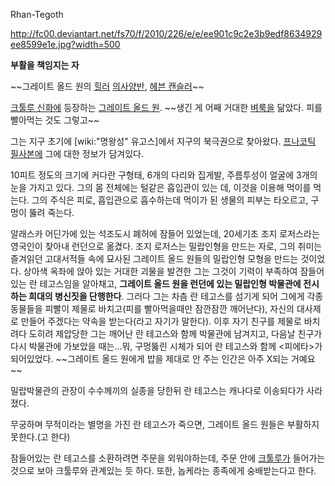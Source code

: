 Rhan-Tegoth

http://fc00.deviantart.net/fs70/f/2010/226/e/e/ee901c9c2e3b9edf8634929ee8599e1e.jpg?width=500

'''부활을 책임지는 자'''

~~그레이트 올드 원의 [[힐러]] [[의사양반]], [[헤븐 캔슬러]]~~

[[크툴루 신화]]에 등장하는 [[그레이트 올드 원]]. ~~생긴 게 어째 거대한 [[벼룩]]을 닮았다. 피를 빨아먹는 것도 그렇고~~

그는 지구 초기에 [wiki:"명왕성" 유고스]에서 지구의 북극권으로 찾아왔다. [[프나코틱 필사본]]에 그에 대한 정보가 담겨있다.

10피트 정도의 크기에 커다란 구형태, 6개의 다리와 집게발, 주름투성이 얼굴에 3개의 눈을 가지고 있다. 그의 몸 전체에는 털같은 흡입관이 있는 데, 이것을 이용해 먹이를 먹는다. 그의 주식은 피로, 흡입관으로 흡수하는데 먹이가 된 생물의 피부는 타오르고, 구멍이 뚫려 죽는다.

알래스카 어딘가에 있는 석조도시 폐허에 잠들어 있었는데, 20세기초 조지 로저스라는 영국인이 찾아내 런던으로 옮겼다. 조지 로저스는 밀랍인형을 만드는 자로, 그의 취미는 즐겨읽던 고대서적들 속에 묘사된 그레이트 올드 원들의 밀랍인형 모형을 만드는 것이었다. 상아색 옥좌에 앉아 있는 거대한 괴물을 발견한 그는 그것이 기력이 부족하여 잠들어 있는 란 테고스임을 알아채고, '''그레이트 올드 원을 런던에 있는 밀랍인형 박물관에 전시하는 희대의 병신짓을 단행한다'''. 그러다 그는 차츰 란 테고스를 섬기게 되어 그에게 각종 동물들을 피빨이 제물로 바치고(피를 빨아먹을때만 잠깐잠깐 깨어난다), 자신의 대사제로 만들어 주겠다는 약속을 받는다(라고 자기가 말한다). 이후 자기 친구를 제물로 바치려다 도히려 제압당한 그는 깨어난 란 테고스와 함께 박물관에 남겨지고, 다음날 친구가 다시 박물관에 가보았을 때는...뭐, 구멍뚫린 시체가 되어 란 테고스와 함께 <피에타>가 되어있었다. ~~그레이트 올드 원에게 밥을 제대로 안 주는 인간은 아주 X되는 거예요~~

밀랍박물관의 관장이 수수께끼의 실종을 당한뒤 란 테고스는 캐나다로 이송되다가 사라졌다.

무궁하며 무적이라는 별명을 가진 란 테고스가 죽으면, 그레이트 올드 원들은 부활하지 못한다.(고 한다)

잠들어있는 란 테고스를 소환하려면 주문을 외워야하는데, 주문 안에 [[크툴루]]가 들어가는 것으로 보아 크툴루와 관계있는 듯 하다. 또한, 놉케라는 종족에게 숭배받는다고 한다.
